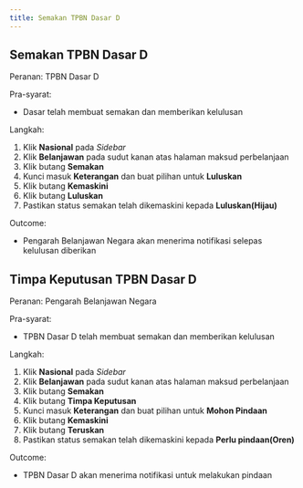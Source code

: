 ```yaml
---
title: Semakan TPBN Dasar D
---
```


## Semakan TPBN Dasar D
Peranan: TPBN Dasar D

Pra-syarat:
* Dasar telah membuat semakan dan memberikan kelulusan

Langkah:
1. Klik **Nasional** pada *Sidebar*
2. Klik **Belanjawan** pada sudut kanan atas halaman maksud perbelanjaan
3. Klik butang **Semakan**  
4. Kunci masuk **Keterangan** dan buat pilihan untuk **Luluskan**
5. Klik butang **Kemaskini**
6. Klik butang **Luluskan** 
7. Pastikan status semakan telah dikemaskini kepada **Luluskan(Hijau)**

Outcome:
* Pengarah Belanjawan Negara akan menerima notifikasi selepas kelulusan diberikan

## Timpa Keputusan TPBN Dasar D
Peranan: Pengarah Belanjawan Negara

Pra-syarat:
* TPBN Dasar D telah membuat semakan dan memberikan kelulusan

Langkah:
1. Klik **Nasional** pada *Sidebar*
2. Klik **Belanjawan** pada sudut kanan atas halaman maksud perbelanjaan
3. Klik butang **Semakan**  
4. Klik butang **Timpa Keputusan**
5. Kunci masuk **Keterangan** dan buat pilihan untuk **Mohon Pindaan**
6. Klik butang **Kemaskini**
7. Klik butang **Teruskan** 
8. Pastikan status semakan telah dikemaskini kepada **Perlu pindaan(Oren)**

Outcome:
* TPBN Dasar D akan menerima notifikasi untuk melakukan pindaan 